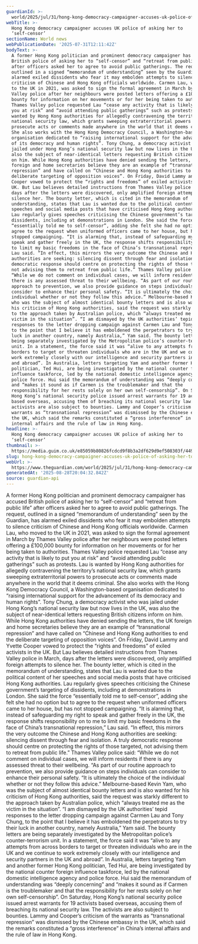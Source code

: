 ```yaml
---
guardianId: >-
  world/2025/jul/31/hong-kong-democracy-campaigner-accuses-uk-police-of-asking-her-self-censor
webTitle: >-
  Hong Kong democracy campaigner accuses UK police of asking her to
  ‘self-censor’
sectionName: World news
webPublicationDate: '2025-07-31T12:11:42Z'
bodyText: >-
  A former Hong Kong politician and prominent democracy campaigner has accused
  British police of asking her to “self-censor” and “retreat from public life”
  after officers asked her to agree to avoid public gatherings. The request,
  outlined in a signed “memorandum of understanding” seen by the Guardian, has
  alarmed exiled dissidents who fear it may embolden attempts to silence
  criticism of Chinese and Hong Kong officials worldwide. Carmen Lau, who moved
  to the UK in 2021, was asked to sign the formal agreement in March by Thames
  Valley police after her neighbours were posted letters offering a £100,000
  bounty for information on her movements or for her being taken to authorities.
  Thames Valley police requested Lau “cease any activity that is likely to put
  you at risk” and “avoid attending public gatherings” such as protests. Lau is
  wanted by Hong Kong authorities for allegedly contravening the territory’s
  national security law, which grants sweeping extraterritorial powers to
  prosecute acts or comments made anywhere in the world that it deems criminal.
  She also works with the Hong Kong Democracy Council, a Washington-based
  organisation dedicated to “raising international support for the advancement
  of its democracy and human rights”. Tony Chung, a democracy activist who was
  jailed under Hong Kong’s national security law but now lives in the UK, was
  also the subject of near-identical letters requesting British citizens inform
  on him. While Hong Kong authorities have denied sending the letters, the UK
  foreign and home secretaries believe they are an example of “transnational
  repression” and have called on “Chinese and Hong Kong authorities to end the
  deliberate targeting of opposition voices”. On Friday, David Lammy and Yvette
  Cooper vowed to protect the “rights and freedoms” of exiled activists in the
  UK. But Lau believes detailed instructions from Thames Valley police in March,
  days after the letters were discovered, only amplified foreign attempts to
  silence her. The bounty letter, which is cited in the memorandum of
  understanding, states that Lau is wanted due to the political content of her
  speeches and social media posts that have criticised Hong Kong authorities.
  Lau regularly gives speeches criticising the Chinese government’s targeting of
  dissidents, including at demonstrations in London. She said the force
  “essentially told me to self-censor”, adding she felt she had no option but to
  agree to the request when uniformed officers came to her house, but has not
  stopped campaigning. “It is alarming that, instead of safeguarding my right to
  speak and gather freely in the UK, the response shifts responsibility on to me
  to limit my basic freedoms in the face of China’s transnational repression,”
  Lau said. “In effect, this mirrors the very outcome the Chinese and Hong Kong
  authorities are seeking: silencing dissent through fear and isolation. A truly
  democratic response should centre on protecting the rights of those targeted,
  not advising them to retreat from public life.” Thames Valley police said:
  “While we do not comment on individual cases, we will inform residents if
  there is any assessed threat to their wellbeing. “As part of our routine
  approach to prevention, we also provide guidance on steps individuals can
  consider to enhance their personal safety. “It is ultimately the choice of the
  individual whether or not they follow this advice.” Melbourne-based Kevin Yam,
  who was the subject of almost identical bounty letters and is also wanted for
  his criticism of Hong Kong authorities, said the request was starkly different
  to the approach taken by Australian police, which “always treated me as the
  victim in the situation”. “I am dismayed by the UK authorities’ tepid
  responses to the letter dropping campaign against Carmen Lau and Tony Chung,
  to the point that I believe it has emboldened the perpetrators to try their
  luck in another country, namely Australia,” Yam said. The bounty letters are
  being separately investigated by the Metropolitan police’s counter-terrorism
  unit. In a statement, the force said it was “alive to any attempts from across
  borders to target or threaten individuals who are in the UK and we continue to
  work extremely closely with our intelligence and security partners in the UK
  and abroad”. In Australia, letters targeting Yam and another former Hong Kong
  politician, Ted Hui, are being investigated by the national counter foreign
  influence taskforce, led by the national domestic intelligence agency and
  police force. Hui said the memorandum of understanding was “deeply concerning”
  and “makes it sound as if Carmen is the troublemaker and that the
  responsibility for her rests solely on her own self-censorship”. On Saturday,
  Hong Kong’s national security police issued arrest warrants for 19 activists
  based overseas, accusing them of breaching its national security law. The
  activists are also subject to bounties. Lammy and Cooper’s criticism of the
  warrants as “transnational repression” was dismissed by the Chinese embassy in
  the UK, which said the remarks constituted a “gross interference” in China’s
  internal affairs and the rule of law in Hong Kong.
headline: >-
  Hong Kong democracy campaigner accuses UK police of asking her to
  ‘self-censor’
thumbnail: >-
  https://media.guim.co.uk/e85059b80826fcdcd9f8b3a2df629d9ef508303f/449_0_4492_3594/500.jpg
slug: hong-kong-democracy-campaigner-accuses-uk-police-of-asking-her-to-self-censor
webUrl: >-
  https://www.theguardian.com/world/2025/jul/31/hong-kong-democracy-campaigner-accuses-uk-police-of-asking-her-self-censor
generatedAt: '2025-08-28T20:04:32.842Z'
source: guardian-api
---
```

A former Hong Kong politician and prominent democracy campaigner has accused British police of asking her to “self-censor” and “retreat from public life” after officers asked her to agree to avoid public gatherings. The request, outlined in a signed “memorandum of understanding” seen by the Guardian, has alarmed exiled dissidents who fear it may embolden attempts to silence criticism of Chinese and Hong Kong officials worldwide. Carmen Lau, who moved to the UK in 2021, was asked to sign the formal agreement in March by Thames Valley police after her neighbours were posted letters offering a £100,000 bounty for information on her movements or for her being taken to authorities. Thames Valley police requested Lau “cease any activity that is likely to put you at risk” and “avoid attending public gatherings” such as protests. Lau is wanted by Hong Kong authorities for allegedly contravening the territory’s national security law, which grants sweeping extraterritorial powers to prosecute acts or comments made anywhere in the world that it deems criminal. She also works with the Hong Kong Democracy Council, a Washington-based organisation dedicated to “raising international support for the advancement of its democracy and human rights”. Tony Chung, a democracy activist who was jailed under Hong Kong’s national security law but now lives in the UK, was also the subject of near-identical letters requesting British citizens inform on him. While Hong Kong authorities have denied sending the letters, the UK foreign and home secretaries believe they are an example of “transnational repression” and have called on “Chinese and Hong Kong authorities to end the deliberate targeting of opposition voices”. On Friday, David Lammy and Yvette Cooper vowed to protect the “rights and freedoms” of exiled activists in the UK. But Lau believes detailed instructions from Thames Valley police in March, days after the letters were discovered, only amplified foreign attempts to silence her. The bounty letter, which is cited in the memorandum of understanding, states that Lau is wanted due to the political content of her speeches and social media posts that have criticised Hong Kong authorities. Lau regularly gives speeches criticising the Chinese government’s targeting of dissidents, including at demonstrations in London. She said the force “essentially told me to self-censor”, adding she felt she had no option but to agree to the request when uniformed officers came to her house, but has not stopped campaigning. “It is alarming that, instead of safeguarding my right to speak and gather freely in the UK, the response shifts responsibility on to me to limit my basic freedoms in the face of China’s transnational repression,” Lau said. “In effect, this mirrors the very outcome the Chinese and Hong Kong authorities are seeking: silencing dissent through fear and isolation. A truly democratic response should centre on protecting the rights of those targeted, not advising them to retreat from public life.” Thames Valley police said: “While we do not comment on individual cases, we will inform residents if there is any assessed threat to their wellbeing. “As part of our routine approach to prevention, we also provide guidance on steps individuals can consider to enhance their personal safety. “It is ultimately the choice of the individual whether or not they follow this advice.” Melbourne-based Kevin Yam, who was the subject of almost identical bounty letters and is also wanted for his criticism of Hong Kong authorities, said the request was starkly different to the approach taken by Australian police, which “always treated me as the victim in the situation”. “I am dismayed by the UK authorities’ tepid responses to the letter dropping campaign against Carmen Lau and Tony Chung, to the point that I believe it has emboldened the perpetrators to try their luck in another country, namely Australia,” Yam said. The bounty letters are being separately investigated by the Metropolitan police’s counter-terrorism unit. In a statement, the force said it was “alive to any attempts from across borders to target or threaten individuals who are in the UK and we continue to work extremely closely with our intelligence and security partners in the UK and abroad”. In Australia, letters targeting Yam and another former Hong Kong politician, Ted Hui, are being investigated by the national counter foreign influence taskforce, led by the national domestic intelligence agency and police force. Hui said the memorandum of understanding was “deeply concerning” and “makes it sound as if Carmen is the troublemaker and that the responsibility for her rests solely on her own self-censorship”. On Saturday, Hong Kong’s national security police issued arrest warrants for 19 activists based overseas, accusing them of breaching its national security law. The activists are also subject to bounties. Lammy and Cooper’s criticism of the warrants as “transnational repression” was dismissed by the Chinese embassy in the UK, which said the remarks constituted a “gross interference” in China’s internal affairs and the rule of law in Hong Kong.
